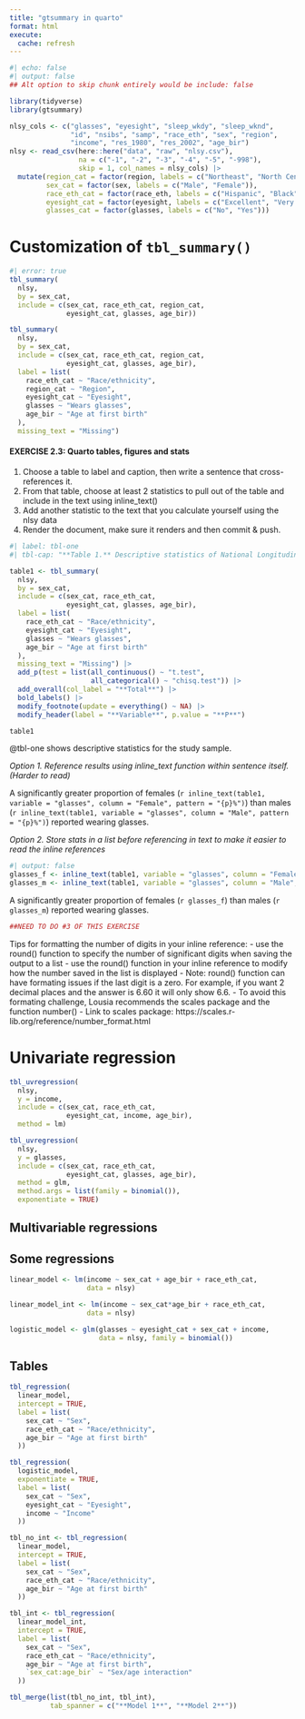 ```yaml
---
title: "gtsummary in quarto"
format: html
execute:
  cache: refresh
---
```


```r
#| echo: false
#| output: false
## Alt option to skip chunk entirely would be include: false

library(tidyverse)
library(gtsummary)

nlsy_cols <- c("glasses", "eyesight", "sleep_wkdy", "sleep_wknd", 
               "id", "nsibs", "samp", "race_eth", "sex", "region", 
               "income", "res_1980", "res_2002", "age_bir")
nlsy <- read_csv(here::here("data", "raw", "nlsy.csv"), 
                 na = c("-1", "-2", "-3", "-4", "-5", "-998"),
                 skip = 1, col_names = nlsy_cols) |> 
  mutate(region_cat = factor(region, labels = c("Northeast", "North Central", "South", "West")),
         sex_cat = factor(sex, labels = c("Male", "Female")),
         race_eth_cat = factor(race_eth, labels = c("Hispanic", "Black", "Non-Black, Non-Hispanic")),
         eyesight_cat = factor(eyesight, labels = c("Excellent", "Very good", "Good", "Fair", "Poor")),
         glasses_cat = factor(glasses, labels = c("No", "Yes"))) 
```

# Customization of `tbl_summary()`

```r
#| error: true
tbl_summary(
  nlsy,
  by = sex_cat,
  include = c(sex_cat, race_eth_cat, region_cat,
              eyesight_cat, glasses, age_bir))
```

```r
tbl_summary(
  nlsy,
  by = sex_cat,
  include = c(sex_cat, race_eth_cat, region_cat,
              eyesight_cat, glasses, age_bir),
  label = list(
    race_eth_cat ~ "Race/ethnicity",
    region_cat ~ "Region",
    eyesight_cat ~ "Eyesight",
    glasses ~ "Wears glasses",
    age_bir ~ "Age at first birth"
  ),
  missing_text = "Missing")
```

#### EXERCISE 2.3: Quarto tables, figures and stats

1.  Choose a table to label and caption, then write a sentence that cross-references it.
2.  From that table, choose at least 2 statistics to pull out of the table and include in the text using inline_text()
3.  Add another statistic to the text that you calculate yourself using the nlsy data
4.  Render the document, make sure it renders and then commit & push.

```r
#| label: tbl-one
#| tbl-cap: "**Table 1.** Descriptive statistics of National Longitudinal Survey of Youth sample population."

table1 <- tbl_summary(
  nlsy,
  by = sex_cat,
  include = c(sex_cat, race_eth_cat,
              eyesight_cat, glasses, age_bir),
  label = list(
    race_eth_cat ~ "Race/ethnicity",
    eyesight_cat ~ "Eyesight",
    glasses ~ "Wears glasses",
    age_bir ~ "Age at first birth"
  ),
  missing_text = "Missing") |> 
  add_p(test = list(all_continuous() ~ "t.test", 
                    all_categorical() ~ "chisq.test")) |> 
  add_overall(col_label = "**Total**") |> 
  bold_labels() |> 
  modify_footnote(update = everything() ~ NA) |> 
  modify_header(label = "**Variable**", p.value = "**P**")

table1

```

@tbl-one shows descriptive statistics for the study sample.

*Option 1. Reference results using inline_text function within sentence itself. (Harder to read)*

A significantly greater proportion of females (`r inline_text(table1, variable = "glasses", column = "Female", pattern = "{p}%")`) than males (`r inline_text(table1, variable = "glasses", column = "Male", pattern = "{p}%")`) reported wearing glasses.

*Option 2. Store stats in a list before referencing in text to make it easier to read the inline references*
```r
#| output: false
glasses_f <- inline_text(table1, variable = "glasses", column = "Female", pattern = "{p}%")
glasses_m <- inline_text(table1, variable = "glasses", column = "Male", pattern = "{p}%")
```

A significantly greater proportion of females (`r glasses_f`) than males (`r glasses_m`) reported wearing glasses. 


```r
##NEED TO DO #3 OF THIS EXERCISE
```



Tips for formatting the number of digits in your inline reference:
- use the round() function to specify the number of significant digits when saving the output to a list
- use the round() function in your inline reference to modify how the number saved in the list is displayed
- Note: round() function can have formating issues if the last digit is a zero. For example, if you want 2 decimal places and the answer is 6.60 it will only show 6.6.
- To avoid this formating challenge, Lousia recommends the scales package and the function number() 
- Link to scales package: https://scales.r-lib.org/reference/number_format.html



# Univariate regression

```r
tbl_uvregression(
  nlsy, 
  y = income,
  include = c(sex_cat, race_eth_cat,
              eyesight_cat, income, age_bir),
  method = lm)
```

```r
tbl_uvregression(
  nlsy, 
  y = glasses,
  include = c(sex_cat, race_eth_cat,
              eyesight_cat, glasses, age_bir),
  method = glm,
  method.args = list(family = binomial()),
  exponentiate = TRUE)
```

## Multivariable regressions

## Some regressions

```r
linear_model <- lm(income ~ sex_cat + age_bir + race_eth_cat, 
                   data = nlsy)
```

```r
linear_model_int <- lm(income ~ sex_cat*age_bir + race_eth_cat, 
                   data = nlsy)
```

```r
logistic_model <- glm(glasses ~ eyesight_cat + sex_cat + income, 
                      data = nlsy, family = binomial())
```

## Tables

```r
tbl_regression(
  linear_model, 
  intercept = TRUE,
  label = list(
    sex_cat ~ "Sex",
    race_eth_cat ~ "Race/ethnicity",
    age_bir ~ "Age at first birth"
  ))
```

```r
tbl_regression(
  logistic_model, 
  exponentiate = TRUE,
  label = list(
    sex_cat ~ "Sex",
    eyesight_cat ~ "Eyesight",
    income ~ "Income"
  ))
```

```r
tbl_no_int <- tbl_regression(
  linear_model, 
  intercept = TRUE,
  label = list(
    sex_cat ~ "Sex",
    race_eth_cat ~ "Race/ethnicity",
    age_bir ~ "Age at first birth"
  ))

tbl_int <- tbl_regression(
  linear_model_int, 
  intercept = TRUE,
  label = list(
    sex_cat ~ "Sex",
    race_eth_cat ~ "Race/ethnicity",
    age_bir ~ "Age at first birth",
    `sex_cat:age_bir` ~ "Sex/age interaction"
  ))
```

```r
tbl_merge(list(tbl_no_int, tbl_int), 
          tab_spanner = c("**Model 1**", "**Model 2**"))
```
